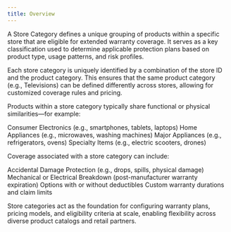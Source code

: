 ```yaml
---
title: Overview
---
```


A Store Category defines a unique grouping of products within a specific store that are eligible for extended warranty coverage. It serves as a key classification used to determine applicable protection plans based on product type, usage patterns, and risk profiles.


Each store category is uniquely identified by a combination of the store ID and the product category. This ensures that the same product category (e.g., Televisions) can be defined differently across stores, allowing for customized coverage rules and pricing.


Products within a store category typically share functional or physical similarities—for example:


Consumer Electronics (e.g., smartphones, tablets, laptops)
Home Appliances (e.g., microwaves, washing machines)
Major Appliances (e.g., refrigerators, ovens)
Specialty Items (e.g., electric scooters, drones)



Coverage associated with a store category can include:


Accidental Damage Protection (e.g., drops, spills, physical damage)
Mechanical or Electrical Breakdown (post-manufacturer warranty expiration)
Options with or without deductibles
Custom warranty durations and claim limits



Store categories act as the foundation for configuring warranty plans, pricing models, and eligibility criteria at scale, enabling flexibility across diverse product catalogs and retail partners.


